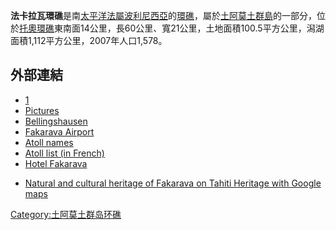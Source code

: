 {{Expand|time=2018-03-29T12:33:26+00:00}}
'''法卡拉瓦環礁'''是南[[太平洋|太平洋]][[法屬波利尼西亞|法屬波利尼西亞]]的[[環礁|環礁]]，屬於[[土阿莫土群島|土阿莫土群島]]的一部分，位於[[托奧環礁|托奧環礁]]東南面14公里，長60公里、寬21公里，土地面積100.5平方公里，潟湖面積1,112平方公里，2007年人口1,578。

==外部連結==
*[http://www.oceandots.com/pacific/tuamotu/fakarava.php] {{Wayback|url=http://www.oceandots.com/pacific/tuamotu/fakarava.php |date=20101223015139 }}
*[https://web.archive.org/web/20071229222424/http://www.thetahititraveler.com/islandguide/fakaravaphotos.asp Pictures]
*[http://www.nzetc.org/tm/scholarly/tei-BucExpl-t1-body-d19-d2-d7.html Bellingshausen] {{Wayback|url=http://www.nzetc.org/tm/scholarly/tei-BucExpl-t1-body-d19-d2-d7.html |date=20081024175230 }}
*[https://web.archive.org/web/20081011100351/http://www.airportfact.com/c8850-FAV-NTGF-fakarava.html Fakarava Airport]
*[http://www.jps.auckland.ac.nz/document/Volume_8_1899/Volume_8,_No._4,_December_1899/Names_of_the_Paumotu_Islands,_by_J.L._Young,_p_264-268?action=null Atoll names] {{Wayback|url=http://www.jps.auckland.ac.nz/document/Volume_8_1899/Volume_8,_No._4,_December_1899/Names_of_the_Paumotu_Islands,_by_J.L._Young,_p_264-268?action=null |date=20120210193443 }}
*[https://web.archive.org/web/20070228115907/http://www.pacific-image.pf/pages/boutic/dboutic_cdrom_sp132.html Atoll list (in French)]
*[http://www.raimiti.com/fakarava-us.php Hotel Fakarava] {{Wayback|url=http://www.raimiti.com/fakarava-us.php |date=20120210195520 }}
* {{Fr}} [http://maps.google.fr/maps?f=q&source=s_q&hl=fr&geocode=&q=http://www.tahitiheritage.pf/kml-carte-all.php?ile=Fakarava Natural and cultural heritage of Fakarava on Tahiti Heritage with Google maps] {{Wayback|url=http://maps.google.fr/maps?f=q&source=s_q&hl=fr&geocode=&q=http%3A%2F%2Fwww.tahitiheritage.pf%2Fkml-carte-all.php%3File%3DFakarava |date=20110929104219 }}

[[Category:土阿莫土群岛环礁|Category:土阿莫土群岛环礁]]

{{geo-stub}}